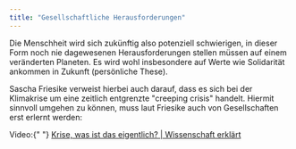 ```yaml
---
title: "Gesellschaftliche Herausforderungen"
---
```



Die Menschheit wird sich zukünftig also potenziell schwierigen, in dieser Form noch nie
dagewesenen Herausforderungen stellen müssen auf einem veränderten Planeten. Es wird wohl
insbesondere auf Werte wie Solidarität ankommen in Zukunft (persönliche These).

Sascha Friesike verweist hierbei auch darauf, dass es sich bei der Klimakrise um eine zeitlich
entgrenzte "creeping crisis" handelt. Hiermit sinnvoll umgehen zu können, muss laut Friesike
auch von Gesellschaften erst erlernt werden:

<TwoClickPrivacyEmbed
  provider="youtube"
  contentId="c8uZbS_wWPI"
  client:visible
/>
<div class="image-source">
  Video:{" "}
  <a href="https://www.youtube.com/watch?v=c8uZbS_wWPI">
    Krise, was ist das eigentlich? | Wissenschaft erklärt
  </a>
</div>

